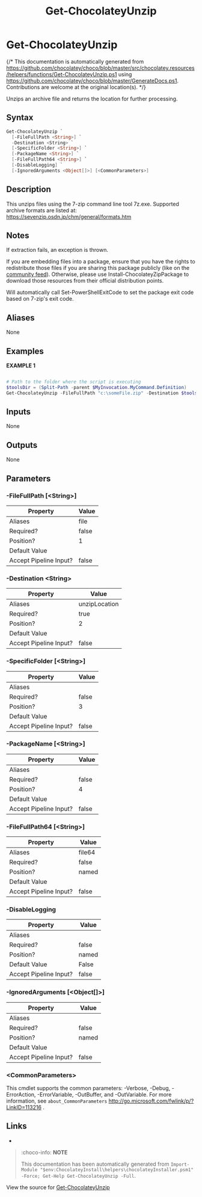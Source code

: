 ﻿---
order: 50
xref: get-chocolateyunzip
title: Get-ChocolateyUnzip
description: Information on Get-ChocolateyUnzip function
---

# Get-ChocolateyUnzip

{/* This documentation is automatically generated from https://github.com/chocolatey/choco/blob/master/src/chocolatey.resources/helpers/functions/Get-ChocolateyUnzip.ps1 using https://github.com/chocolatey/choco/blob/master/GenerateDocs.ps1. Contributions are welcome at the original location(s). */}

Unzips an archive file and returns the location for further processing.

## Syntax

~~~powershell
Get-ChocolateyUnzip `
  [-FileFullPath <String>] `
  -Destination <String> `
  [-SpecificFolder <String>] `
  [-PackageName <String>] `
  [-FileFullPath64 <String>] `
  [-DisableLogging] `
  [-IgnoredArguments <Object[]>] [<CommonParameters>]
~~~

## Description

This unzips files using the 7-zip command line tool 7z.exe.
Supported archive formats are listed at:
https://sevenzip.osdn.jp/chm/general/formats.htm

## Notes

If extraction fails, an exception is thrown.

If you are embedding files into a package, ensure that you have the
rights to redistribute those files if you are sharing this package
publicly (like on the [community feed](https://community.chocolatey.org/packages)). Otherwise, please use
Install-ChocolateyZipPackage to download those resources from their
official distribution points.

Will automatically call Set-PowerShellExitCode to set the package exit code
based on 7-zip's exit code.

## Aliases

None

## Examples

 **EXAMPLE 1**

~~~powershell

# Path to the folder where the script is executing
$toolsDir = (Split-Path -parent $MyInvocation.MyCommand.Definition)
Get-ChocolateyUnzip -FileFullPath "c:\someFile.zip" -Destination $toolsDir
~~~ 

## Inputs

None

## Outputs

None

## Parameters

###  -FileFullPath [&lt;String&gt;]
Property               | Value
---------------------- | -----
Aliases                | file
Required?              | false
Position?              | 1
Default Value          | 
Accept Pipeline Input? | false
 
###  -Destination &lt;String&gt;
Property               | Value
---------------------- | -------------
Aliases                | unzipLocation
Required?              | true
Position?              | 2
Default Value          | 
Accept Pipeline Input? | false
 
###  -SpecificFolder [&lt;String&gt;]
Property               | Value
---------------------- | -----
Aliases                | 
Required?              | false
Position?              | 3
Default Value          | 
Accept Pipeline Input? | false
 
###  -PackageName [&lt;String&gt;]
Property               | Value
---------------------- | -----
Aliases                | 
Required?              | false
Position?              | 4
Default Value          | 
Accept Pipeline Input? | false
 
###  -FileFullPath64 [&lt;String&gt;]
Property               | Value
---------------------- | ------
Aliases                | file64
Required?              | false
Position?              | named
Default Value          | 
Accept Pipeline Input? | false
 
###  -DisableLogging
Property               | Value
---------------------- | -----
Aliases                | 
Required?              | false
Position?              | named
Default Value          | False
Accept Pipeline Input? | false
 
###  -IgnoredArguments [&lt;Object[]&gt;]
Property               | Value
---------------------- | -----
Aliases                | 
Required?              | false
Position?              | named
Default Value          | 
Accept Pipeline Input? | false
 
### &lt;CommonParameters&gt;

This cmdlet supports the common parameters: -Verbose, -Debug, -ErrorAction, -ErrorVariable, -OutBuffer, and -OutVariable. For more information, see `about_CommonParameters` http://go.microsoft.com/fwlink/p/?LinkID=113216 .


## Links

 * <Xref title='Install-ChocolateyZipPackage' value='install-chocolateyzippackage' />


<Xref title="Function Reference" value="powershell-reference" />

> :choco-info: **NOTE**
>
> This documentation has been automatically generated from `Import-Module "$env:ChocolateyInstall\helpers\chocolateyInstaller.psm1" -Force; Get-Help Get-ChocolateyUnzip -Full`.

View the source for [Get-ChocolateyUnzip](https://github.com/chocolatey/choco/blob/master/src/chocolatey.resources/helpers/functions/Get-ChocolateyUnzip.ps1)

